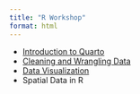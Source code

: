 ```yaml
---
title: "R Workshop"
format: html
---
```


- [Introduction to Quarto](intro-to-quarto.html)
- [Cleaning and Wrangling Data](wrangling_and_cleaning.qmd)
- [Data Visualization](data_visualization.html)
- Spatial Data in R